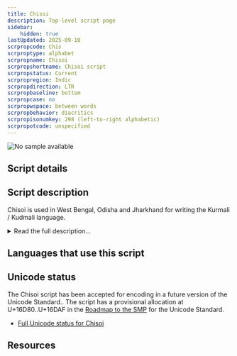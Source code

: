 ```yaml
---
title: Chisoi
description: Top-level script page
sidebar:
    hidden: true
lastUpdated: 2025-09-10
scrpropcode: Chis
scrproptype: alphabet
scrpropname: Chisoi
scrpropshortname: Chisoi script
scrpropstatus: Current
scrpropregion: Indic
scrpropdirection: LTR
scrpropbaseline: bottom
scrpropcase: no
scrpropwspace: between words
scrpropbehavior: diacritics
scrpropisonumkey: 298 (left-to-right alphabetic)
scrpropotcode: unspecified
---
```



![No sample available](../images/nosample.png)



## Script details

<ScriptDetails />

## Script description

Chisoi is used in West Bengal, Odisha and Jharkhand for writing the Kurmali / Kudmali language.

<details>
<summary>Read the full description...</summary>Since 2009 the script has been taught in more than 50 schools in West Bengal. <br />
The script is written from left to right. The script consists of eight vowels, twenty consonants, two linguistic signs and ten digits. Vowels are written as full letters, but consonants may have an inherent vowel. The script has no regular system of conjuncts. There are no attested ligatures.
</details>

## Languages that use this script

<WsList script='Chis' wsMax='5' />

## Unicode status

The Chisoi script has been accepted for encoding in a future version of the Unicode Standard.. The script has a provisional allocation at U+16D80..U+16DAF in the [Roadmap to the SMP](http://www.unicode.org/roadmaps/smp/) for the Unicode Standard.

- [Full Unicode status for Chisoi](/scrlang/unicode/chis-unicode)



## Resources

<ScriptResources detailSummary='seemore' />

